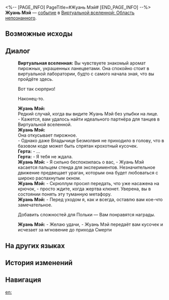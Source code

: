 <%-- [PAGE_INFO]
PageTitle=#Жуань Мэй#
[END_PAGE_INFO] --%>
{{Дополнить}}
{{ВВ Событие Инфобокс
|id                 = 10005
|Название           = 
|Изображение        = <!--TBA: SpriteOutput/HoshinoKami/HoshinoKami_Herta2.png-->
|Испытание_в_вв     = 
|Испытание_в_рое    = 
|Испытание_в_зиш    = 
|Испытание_в_рв     = 
|Испытание_в_облнеп = Неизвестно
|Требования         = 
|Пред               = 
|След               = 
|Упоминания         = 
|Порядок            = 
|Порядок_рв         = 
}}
'''Жуань Мэй''' — [[Виртуальная вселенная/События|событие]] в [[Виртуальная вселенная: Область непознанного|Виртуальной вселенной: Область непознанного]].

==Возможные исходы==
{{Возможные исходы
|Выбор_1 = Добавить сложностей для Польки
|Результат_1 = Вам понравятся награды.
}}

==Диалог==
{{Диалог Начало}}
:'''Виртуальная вселенная:''' Вы чувствуете знакомый аромат пирожных, украшенных ланецветами. Она спокойно стоит в виртуальной лаборатории, будто с самого начала зная, что вы пройдёте здесь.
:{{Диалог|Стрелка}} Вот так сюрприз!
:{{Диалог|Стрелка}} Наконец-то.
:'''Жуань Мэй:''' <br />Редкий случай, когда вы видите Жуань Мэй без улыбки на лице.<br />- Кажется, вам удалось найти идеального партнёра для танцев в Виртуальной вселенной.
:'''Жуань Мэй:''' <br />Она откусывает пирожное.<br />- Однако даже Владычице Безмолвия не приходило в голову, что в базовом коде может быть спрятан крохотный кусочек.
:'''Герта:''' - ...
:'''Герта:''' - Я тебя не ждала.
:'''Жуань Мэй:''' - Я сильно беспокоилась о вас, - Жуань Мэй касается пальцем стенда для экспериментов. Незначительное движение предвещает ураган, которым она будет любоваться с широко распахнутым окном.
:'''Жуань Мэй:''' - Скрюллум просил передать, что {{Rubi|наживка|ядро}} уже насажена на крючок, - просто ждите, когда жертва клюнет. Уверена, вы в состоянии понять эту туманную метафору.
:'''Жуань Мэй:''' - Перед уходом я, как и всегда, оставлю вам кое-что замечательное.
:{{Диалог|Звезда}} Добавить сложностей для Польки &mdash; Вам понравятся награды.
:'''Жуань Мэй:''' - Желаю удачи, - Жуань Мэй передаёт вам кусочек и исчезает за мгновение до прихода Смерти
{{Диалог Конец}}

==На других языках==
{{На других языках
|en   = Ruan Mei
|zhs  = 阮•梅
|zht  = 阮•梅
|ja   = ルアン・メェイ
|ko   = 완•매
|es   = Ruan Mei
|fr   = Ruan Mei
|ru   = Жуань Мэй
|th   = Ruan Mei
|vi   = Ruan Mei
|de   = Ruan Mei
|id   = Ruan Mei
|pt   = Ruan Mei
}}

==История изменений==
{{История изменений|3.5}}

==Навигация==
{{События ВВ Навбокс}}

[[en:]]